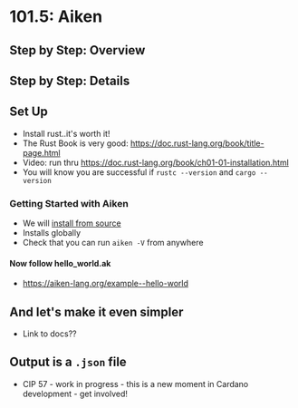 # 101.5: Aiken

## Step by Step: Overview

## Step by Step: Details

## Set Up
- Install rust..it's worth it!
- The Rust Book is very good: https://doc.rust-lang.org/book/title-page.html
- Video: run thru https://doc.rust-lang.org/book/ch01-01-installation.html
- You will know you are successful if `rustc --version` and `cargo --version`

### Getting Started with Aiken
- We will [install from source](https://aiken-lang.org/getting-started)
- Installs globally
- Check that you can run `aiken -V` from anywhere

#### Now follow hello_world.ak
- https://aiken-lang.org/example--hello-world

## And let's make it even simpler
- Link to docs??

## Output is a `.json` file
- CIP 57 - work in progress - this is a new moment in Cardano development - get involved!


